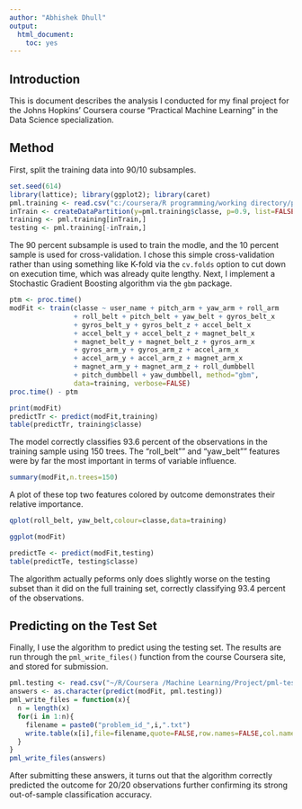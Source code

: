 ```yaml
---
author: "Abhishek Dhull"
output:
  html_document:
    toc: yes
---
```

## Introduction
This is document describes the analysis I conducted for my final project for the Johns Hopkins' Coursera course "Practical Machine Learning" in the Data Science specialization.  

## Method
First, split the training data into 90/10 subsamples.  
```r
set.seed(614)
library(lattice); library(ggplot2); library(caret)
pml.training <- read.csv("c:/coursera/R programming/working directory/pml-training.csv")
inTrain <- createDataPartition(y=pml.training$classe, p=0.9, list=FALSE)
training <- pml.training[inTrain,]
testing <- pml.training[-inTrain,]
```
The 90 percent subsample is used to train the modle, and the 10 percent sample is used for cross-validation.  I chose this simple cross-validation rather than using something like K-fold via the `cv.folds` option to cut down on execution time, which was already quite lengthy.  Next, I implement a Stochastic Gradient Boosting algorithm via the `gbm` package.
```r
ptm <- proc.time()
modFit <- train(classe ~ user_name + pitch_arm + yaw_arm + roll_arm 
                + roll_belt + pitch_belt + yaw_belt + gyros_belt_x 
                + gyros_belt_y + gyros_belt_z + accel_belt_x 
                + accel_belt_y + accel_belt_z + magnet_belt_x 
                + magnet_belt_y + magnet_belt_z + gyros_arm_x 
                + gyros_arm_y + gyros_arm_z + accel_arm_x 
                + accel_arm_y + accel_arm_z + magnet_arm_x 
                + magnet_arm_y + magnet_arm_z + roll_dumbbell 
                + pitch_dumbbell + yaw_dumbbell, method="gbm", 
                data=training, verbose=FALSE)
proc.time() - ptm
```

```r
print(modFit)
predictTr <- predict(modFit,training)
table(predictTr, training$classe)
```
The model correctly classifies 93.6 percent of the observations in the training sample using 150 trees.  The "roll_belt"" and "yaw_belt"" features were by far the most important in terms of variable influence.  
```r
summary(modFit,n.trees=150)
```

A plot of these top two features colored by outcome demonstrates their relative importance.  
```r
qplot(roll_belt, yaw_belt,colour=classe,data=training)
```

```r
ggplot(modFit)
```

```r
predictTe <- predict(modFit,testing)
table(predictTe, testing$classe)
```
The algorithm actually peforms only does slightly worse on the testing subset than it did on the full training set, correctly classifying 93.4 percent of the observations.

## Predicting on the Test Set
Finally, I use the algorithm to predict using the testing set.  The results are run through the `pml_write_files()` function from the course Coursera site, and stored for submission.  
```r
pml.testing <- read.csv("~/R/Coursera /Machine Learning/Project/pml-testing.csv")
answers <- as.character(predict(modFit, pml.testing))
pml_write_files = function(x){
  n = length(x)
  for(i in 1:n){
    filename = paste0("problem_id_",i,".txt")
    write.table(x[i],file=filename,quote=FALSE,row.names=FALSE,col.names=FALSE)
  }
}
pml_write_files(answers)
```
After submitting these answers, it turns out that the algorithm correctly predicted the outcome for 20/20 observations further confirming its strong out-of-sample classification accuracy.  
